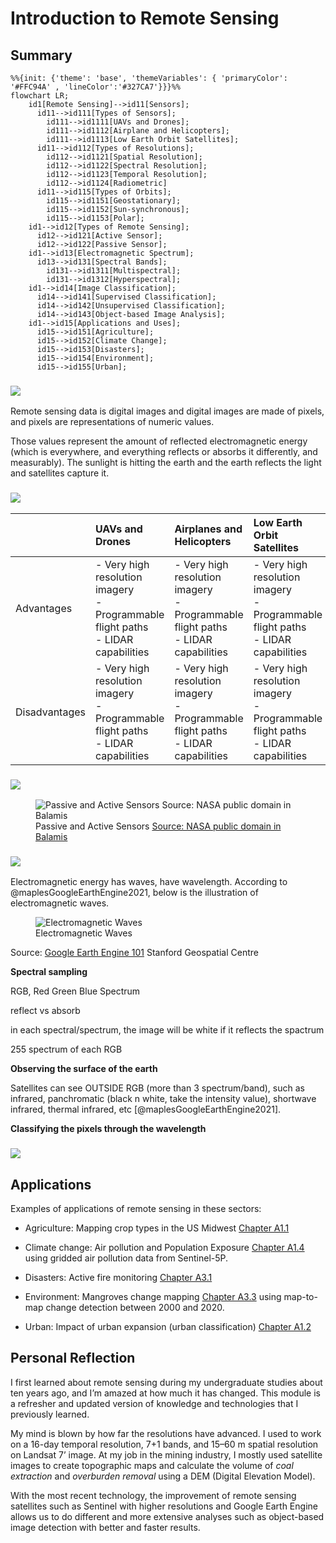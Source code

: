 # Introduction to Remote Sensing

## Summary

```mermaid
%%{init: {'theme': 'base', 'themeVariables': { 'primaryColor': '#FFC94A' , 'lineColor':'#327CA7'}}}%%
flowchart LR;
    id1[Remote Sensing]-->id11[Sensors];
      id11-->id111[Types of Sensors];
        id111-->id1111[UAVs and Drones];
        id111-->id1112[Airplane and Helicopters];
        id111-->id1113[Low Earth Orbit Satellites];
      id11-->id112[Types of Resolutions];
        id112-->id1121[Spatial Resolution];
        id112-->id1122[Spectral Resolution];
        id112-->id1123[Temporal Resolution];
        id112-->id1124[Radiometric]
      id11-->id115[Types of Orbits];
        id115-->id1151[Geostationary];
        id115-->id1152[Sun-synchronous];
        id115-->id1153[Polar];
    id1-->id12[Types of Remote Sensing];
      id12-->id121[Active Sensor];
      id12-->id122[Passive Sensor];
    id1-->id13[Electromagnetic Spectrum];
      id13-->id131[Spectral Bands];
        id131-->id1311[Multispectral];
        id131-->id1312[Hyperspectral];
    id1-->id14[Image Classification];
      id14-->id141[Supervised Classification];
      id14-->id142[Unsupervised Classification];
      id14-->id143[Object-based Image Analysis];
    id1-->id15[Applications and Uses];
      id15-->id151[Agriculture];
      id15-->id152[Climate Change];
      id15-->id153[Disasters];
      id15-->id154[Environment];
      id15-->id155[Urban];
```

### ![](img/what-is-rs.PNG) {.unnumbered}

Remote sensing data is digital images and digital images are made of pixels, and pixels are representations of numeric values.

Those values represent the amount of reflected electromagnetic energy (which is everywhere, and everything reflects or absorbs it differently, and measurably). The sunlight is hitting the earth and the earth reflects the light and satellites capture it.

### ![](img/sensors.PNG) {.unnumbered}

|               | UAVs and Drones                                                                          | Airplanes and Helicopters                                                                | Low Earth Orbit Satellites                                                               |
|------------------|:-----------------|:-----------------|:-----------------|
| Advantages    | \- Very high resolution imagery<br/>- Programmable flight paths<br/>- LIDAR capabilities | \- Very high resolution imagery<br/>- Programmable flight paths<br/>- LIDAR capabilities | \- Very high resolution imagery<br/>- Programmable flight paths<br/>- LIDAR capabilities |
| Disadvantages | \- Very high resolution imagery<br/>- Programmable flight paths<br/>- LIDAR capabilities | \- Very high resolution imagery<br/>- Programmable flight paths<br/>- LIDAR capabilities | \- Very high resolution imagery<br/>- Programmable flight paths<br/>- LIDAR capabilities |

### ![](img/type-of-rs.PNG) {.unnumbered}

![Passive and Active Sensors [Source: NASA public domain in Balamis](https://www.balamis.com/technology/)](https://www.balamis.com/wp-content/uploads/2018/10/passive_active_anim.gif)

### ![](img/em-spectrum.PNG) {.unnumbered}

Electromagnetic energy has waves, have wavelength. According to @maplesGoogleEarthEngine2021, below is the illustration of electromagnetic waves.

![Electromagnetic Waves](img/fig1.png)

Source: [Google Earth Engine 101](https://storymaps.arcgis.com/stories/cdfc91d050634a5294ac897acc959d55) Stanford Geospatial Centre

**Spectral sampling**

RGB, Red Green Blue Spectrum

reflect vs absorb

in each spectral/spectrum, the image will be white if it reflects the spactrum

255 spectrum of each RGB

**Observing the surface of the earth**

Satellites can see OUTSIDE RGB (more than 3 spectrum/band), such as infrared, panchromatic (black n white, take the intensity value), shortwave infrared, thermal infrared, etc [@maplesGoogleEarthEngine2021].

**Classifying the pixels through the wavelength**

### ![](img/img-class.PNG) {.unnumbered}

## Applications

Examples of applications of remote sensing in these sectors:

- Agriculture: Mapping crop types in the US Midwest [Chapter A1.1](https://docs.google.com/document/d/1MIPIFMJakC6eNGOhlkXLcwjUKFyY6QJLHElzBCOfyn4/edit)

- Climate change: Air pollution and Population Exposure [Chapter A1.4](https://docs.google.com/document/d/1MIPIFMJakC6eNGOhlkXLcwjUKFyY6QJLHElzBCOfyn4/edit) using gridded air pollution data from Sentinel-5P.

- Disasters: Active fire monitoring [Chapter A3.1](https://docs.google.com/document/d/1LrMoXDcXY7p_V0DcTJve3t37d6AfPeyJdu1Fxkzgb98/edit)

- Environment: Mangroves change mapping [Chapter A3.3](https://docs.google.com/document/d/1LrMoXDcXY7p_V0DcTJve3t37d6AfPeyJdu1Fxkzgb98/edit) using map-to-map change detection between 2000 and 2020.

- Urban: Impact of urban expansion (urban classification) [Chapter A1.2](https://docs.google.com/document/d/1MIPIFMJakC6eNGOhlkXLcwjUKFyY6QJLHElzBCOfyn4/edit)

## Personal Reflection

I first learned about remote sensing during my undergraduate studies about ten years ago, and I'm amazed at how much it has changed. This module is a refresher and updated version of knowledge and technologies that I previously learned.

My mind is blown by how far the resolutions have advanced. I used to work on a 16-day temporal resolution, 7+1 bands, and 15–60 m spatial resolution on Landsat 7' image. At my job in the mining industry, I mostly used satellite images to create topographic maps and calculate the volume of *coal extraction* and *overburden removal* using a DEM (Digital Elevation Model).

With the most recent technology, the improvement of remote sensing satellites such as Sentinel with higher resolutions and Google Earth Engine allows us to do different and more extensive analyses such as object-based image detection with better and faster results.
